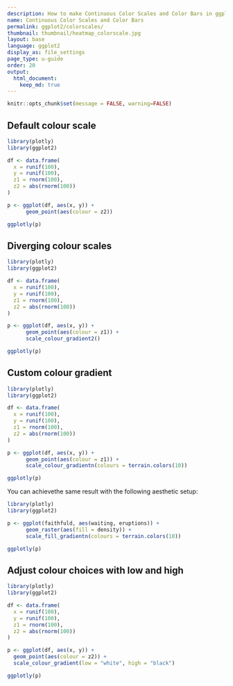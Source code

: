 ```yaml
---
description: How to make Continuous Color Scales and Color Bars in ggplot2 with Plotly.
name: Continuous Color Scales and Color Bars
permalink: ggplot2/colorscales/
thumbnail: thumbnail/heatmap_colorscale.jpg
layout: base
language: ggplot2
display_as: file_settings
page_type: u-guide
order: 20
output:
  html_document:
    keep_md: true
---
```


```r
knitr::opts_chunk$set(message = FALSE, warning=FALSE)
```

## Default colour scale


```r
library(plotly)
library(ggplot2)

df <- data.frame(
  x = runif(100),
  y = runif(100),
  z1 = rnorm(100),
  z2 = abs(rnorm(100))
)

p <- ggplot(df, aes(x, y)) +
      geom_point(aes(colour = z2))

ggplotly(p)
```


<!--------------------- EXAMPLE BREAK ------------------------->

## Diverging colour scales


```r
library(plotly)
library(ggplot2)

df <- data.frame(
  x = runif(100),
  y = runif(100),
  z1 = rnorm(100),
  z2 = abs(rnorm(100))
)

p <- ggplot(df, aes(x, y)) +
      geom_point(aes(colour = z1)) +
      scale_colour_gradient2()

ggplotly(p)
```

<!--------------------- EXAMPLE BREAK ------------------------->

## Custom colour gradient


```r
library(plotly)
library(ggplot2)

df <- data.frame(
  x = runif(100),
  y = runif(100),
  z1 = rnorm(100),
  z2 = abs(rnorm(100))
)

p <- ggplot(df, aes(x, y)) +
      geom_point(aes(colour = z1)) +
      scale_colour_gradientn(colours = terrain.colors(10))

ggplotly(p)
```

You can achievethe same result with the following aesthetic setup:
```r
library(plotly)
library(ggplot2)

p <- ggplot(faithfuld, aes(waiting, eruptions)) +
      geom_raster(aes(fill = density)) +
      scale_fill_gradientn(colours = terrain.colors(10))

ggplotly(p)
```

<!--------------------- EXAMPLE BREAK ------------------------->

## Adjust colour choices with low and high


```r
library(plotly)
library(ggplot2)

df <- data.frame(
  x = runif(100),
  y = runif(100),
  z1 = rnorm(100),
  z2 = abs(rnorm(100))
)

p <- ggplot(df, aes(x, y)) +
  geom_point(aes(colour = z2)) +
  scale_colour_gradient(low = "white", high = "black")

ggplotly(p)
```

<!--------------------- EXAMPLE BREAK ------------------------->

